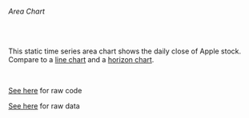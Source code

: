 
###### Area Chart

<br />

This static time series area chart shows the daily close of Apple stock. Compare to a [line chart](https://observablehq.com/@d3/line-chart) and a [horizon chart](https://observablehq.com/@d3/horizon-chart-ii).

<br />

[See here](https://observablehq.com/@d3/area-chart) for raw code

[See here](https://gist.githubusercontent.com/mbostock/14613fb82f32f40119009c94f5a46d72/raw/d0d70ffb7b749714e4ba1dece761f6502b2bdea2/aapl.csv) for raw data

<br />

<AreaChart />
